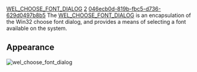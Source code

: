 [[Property:title|WEL_CHOOSE_FONT_DIALOG]]
[[Property:weight|2]]
[[Property:uuid|046ecb0d-819b-fbc5-d736-629d0497b8b5]]
The [[ref:libraries/wel/reference/wel_choose_font_dialog_chart|WEL_CHOOSE_FONT_DIALOG]]  is an encapsulation of the Win32 choose font dialog, and provides a means of selecting a font available on the system. 

==Appearance==
[[Image:wel-choose-font-dialog|wel_choose_font_dialog]]  <br/>
<br/>

{{seealso|<br/>
[[stddlgs cluster|Standard dialogs]]  }}




